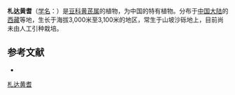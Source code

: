 {{Speciesbox
| name = 札达黄耆
| status = 
| status_system = 
| image =
| genus = Astragalus
| species = tsataensis
| authority = Ni et P. C. Li in Acta Phytotax.
}}

'''札达黄耆'''（[[学名|学名]]：{{lang|la|''Astragalus tsataensis''}}）是[[豆科|豆科]][[黄芪属|黄芪属]]的植物，为中国的特有植物。分布于[[中国大陆|中国大陆]]的[[西藏|西藏]]等地，生长于海拔3,000米至3,100米的地区，常生于山坡沙砾地上，目前尚未由人工引种栽培。

== 参考文献 ==
<div class="references-small">
* {{cite web| url =http://www.bioinfo.cn/db05/KmzwSpecies.php?action=view&id=15835| title =札达黄耆| work =《中国高等植物数据库全库》| publisher =中国科学院微生物研究所| author =昆明植物研究所| accessdate =2009-02-25| deadurl =yes| archiveurl =https://web.archive.org/web/20160305052433/http://www.bioinfo.cn/db05/KmzwSpecies.php?action=view&id=15835| archivedate =2016-03-05}}
</div>
{{Taxonbar|from=Q11093506}}

[[Category:黄芪属|札达黄耆]]


{{植物小作品}}